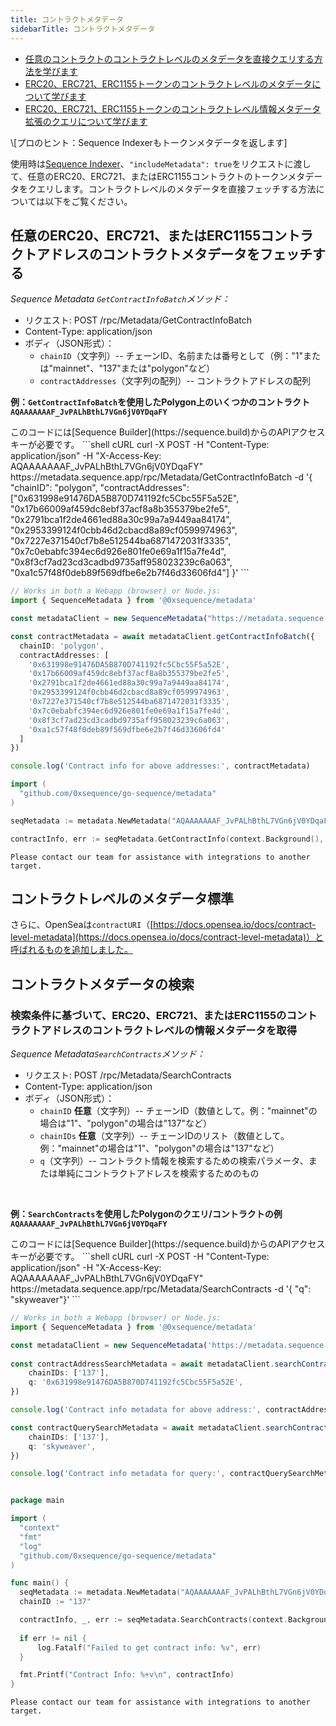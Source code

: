 ```yaml
---
title: コントラクトメタデータ
sidebarTitle: コントラクトメタデータ
---
```


* [任意のコントラクトのコントラクトレベルのメタデータを直接クエリする方法を学びます](/api-references/metadata/examples/token-metadata#fetch-token-metadata-for-any-erc721-or-erc1155-contract)
* [ERC20、ERC721、ERC1155トークンのコントラクトレベルのメタデータについて学びます](/api-references/metadata/examples/token-metadata#token-metadata-standards)
* [ERC20、ERC721、ERC1155トークンのコントラクトレベル情報メタデータ拡張のクエリについて学びます](/api-references/metadata/examples/contract-metadata#search-contract-metadata)

<Note>
  \[プロのヒント：Sequence Indexerもトークンメタデータを返します]

  使用時は[Sequence Indexer](/api-references/indexer/overview)、`"includeMetadata": true`をリクエストに渡して、任意のERC20、ERC721、またはERC1155コントラクトのトークンメタデータをクエリします。コントラクトレベルのメタデータを直接フェッチする方法については以下をご覧ください。
</Note>

## 任意のERC20、ERC721、またはERC1155コントラクトアドレスのコントラクトメタデータをフェッチする

*Sequence Metadata `GetContractInfoBatch`メソッド：*

* リクエスト: POST /rpc/Metadata/GetContractInfoBatch
* Content-Type: application/json
* ボディ（JSON形式）：
  * `chainID`（文字列）-- チェーンID、名前または番号として（例："1"または"mainnet"、"137"または"polygon"など）
  * `contractAddresses`（文字列の配列）-- コントラクトアドレスの配列

**例：`GetContractInfoBatch`を使用したPolygon上のいくつかのコントラクト`AQAAAAAAAF_JvPALhBthL7VGn6jV0YDqaFY`**

<Note>
  このコードには[Sequence Builder](https://sequence.build)からのAPIアクセスキーが必要です。
</Note>

<CodeGroup>
  ```shell cURL
  curl -X POST -H "Content-Type: application/json" -H "X-Access-Key: AQAAAAAAAF_JvPALhBthL7VGn6jV0YDqaFY" https://metadata.sequence.app/rpc/Metadata/GetContractInfoBatch -d '{ "chainID": "polygon", "contractAddresses": ["0x631998e91476DA5B870D741192fc5Cbc55F5a52E", "0x17b66009af459dc8ebf37acf8a8b355379be2fe5", "0x2791bca1f2de4661ed88a30c99a7a9449aa84174", "0x2953399124f0cbb46d2cbacd8a89cf0599974963", "0x7227e371540cf7b8e512544ba6871472031f3335", "0x7c0ebabfc394ec6d926e801fe0e69a1f15a7fe4d", "0x8f3cf7ad23cd3cadbd9735aff958023239c6a063", "0xa1c57f48f0deb89f569dfbe6e2b7f46d33606fd4"] }'
  ```

  ```ts Typescript
  // Works in both a Webapp (browser) or Node.js:
  import { SequenceMetadata } from '@0xsequence/metadata'

  const metadataClient = new SequenceMetadata("https://metadata.sequence.app", "AQAAAAAAAF_JvPALhBthL7VGn6jV0YDqaFY")

  const contractMetadata = await metadataClient.getContractInfoBatch({
    chainID: 'polygon',
    contractAddresses: [
      '0x631998e91476DA5B870D741192fc5Cbc55F5a52E',
      '0x17b66009af459dc8ebf37acf8a8b355379be2fe5',
      '0x2791bca1f2de4661ed88a30c99a7a9449aa84174',
      '0x2953399124f0cbb46d2cbacd8a89cf0599974963',
      '0x7227e371540cf7b8e512544ba6871472031f3335',
      '0x7c0ebabfc394ec6d926e801fe0e69a1f15a7fe4d',
      '0x8f3cf7ad23cd3cadbd9735aff958023239c6a063',
      '0xa1c57f48f0deb89f569dfbe6e2b7f46d33606fd4'
    ]
  })

  console.log('Contract info for above addresses:', contractMetadata)
  ```

  ```go Go
  import (
  	"github.com/0xsequence/go-sequence/metadata"
  )

  seqMetadata := metadata.NewMetadata("AQAAAAAAAF_JvPALhBthL7VGn6jV0YDqaFY")

  contractInfo, err := seqMetadata.GetContractInfo(context.Background(), "polygon", "0x631998e91476DA5B870D741192fc5Cbc55F5a52E")
  ```

  ```shell Other
  Please contact our team for assistance with integrations to another target.
  ```
</CodeGroup>

## コントラクトレベルのメタデータ標準

さらに、OpenSeaは`contractURI`（[https://docs.opensea.io/docs/contract-level-metadata](https://docs.opensea.io/docs/contract-level-metadata)）と呼ばれるものを追加しました。

## コントラクトメタデータの検索

### 検索条件に基づいて、ERC20、ERC721、またはERC1155のコントラクトアドレスのコントラクトレベルの情報メタデータを取得

*Sequence Metadata`SearchContracts`メソッド：*

* リクエスト: POST /rpc/Metadata/SearchContracts
* Content-Type: application/json
* ボディ（JSON形式）：
  * `chainID` **任意**（文字列）-- チェーンID（数値として。例："mainnet"の場合は"1"、"polygon"の場合は"137"など）
  * `chainIDs` **任意**（文字列）-- チェーンIDのリスト（数値として。例："mainnet"の場合は"1"、"polygon"の場合は"137"など）
  * `q`（文字列）-- コントラクト情報を検索するための検索パラメータ、または単純にコントラクトアドレスを検索するためのもの

<br />

**例：`SearchContracts`を使用したPolygonのクエリ/コントラクトの例`AQAAAAAAAF_JvPALhBthL7VGn6jV0YDqaFY`**

<Note>
  このコードには[Sequence Builder](https://sequence.build)からのAPIアクセスキーが必要です。
</Note>

<CodeGroup>
  ```shell cURL
  curl -X POST -H "Content-Type: application/json" -H "X-Access-Key: AQAAAAAAAF_JvPALhBthL7VGn6jV0YDqaFY" https://metadata.sequence.app/rpc/Metadata/SearchContracts -d '{ "q": "skyweaver"}'
  ```

  ```ts Typescript
  // Works in both a Webapp (browser) or Node.js:
  import { SequenceMetadata } from '@0xsequence/metadata'

  const metadataClient = new SequenceMetadata('https://metadata.sequence.app', 'AQAAAAAAAF_JvPALhBthL7VGn6jV0YDqaFY')
      
  const contractAddressSearchMetadata = await metadataClient.searchContracts({
      chainIDs: ['137'],
      q: '0x631998e91476DA5B870D741192fc5Cbc55F5a52E',
  })

  console.log('Contract info metadata for above address:', contractAddressSearchMetadata)

  const contractQuerySearchMetadata = await metadataClient.searchContracts({
      chainIDs: ['137'],
      q: 'skyweaver',
  })

  console.log('Contract info metadata for query:', contractQuerySearchMetadata)
  ```

  ```go Go

  package main

  import (
  	"context"
  	"fmt"
  	"log"
  	"github.com/0xsequence/go-sequence/metadata"
  )

  func main() {
  	seqMetadata := metadata.NewMetadata("AQAAAAAAAF_JvPALhBthL7VGn6jV0YDqaFY")
  	chainID := "137"

  	contractInfo, _, err := seqMetadata.SearchContracts(context.Background(), "0x631998e91476DA5B870D741192fc5Cbc55F5a52E", &chainID, nil, nil)
  	
  	if err != nil {
  		log.Fatalf("Failed to get contract info: %v", err)
  	}

  	fmt.Printf("Contract Info: %+v\n", contractInfo)
  }
  ```

  ```shell Other
  Please contact our team for assistance with integrations to another target.
  ```
</CodeGroup>
